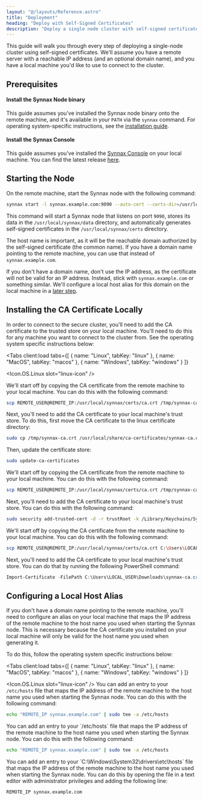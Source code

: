 ```yaml
---
layout: "@/layouts/Reference.astro"
title: "Deployment"
heading: "Deploy with Self-Signed Certificates"
description: "Deploy a single node cluster with self-signed certificates."
---
```



This guide will walk you through every step of deploying a single-node cluster using
self-signed certificates. We'll assume you have a remote server with a reachable IP
address (and an optional domain name), and you have a local machine you'd like to use to
connect to the cluster.

## Prerequisites

#### Install the Synnax Node binary

This guide assumes you've installed the Synnax node binary onto the remote machine, and
it's available in your `PATH` via the `synnax` command. For operating system-specific
instructions, see the [installation guide](/reference/cluster/installation).

#### Install the Synnax Console

This guide assumes you've installed the [Synnax Console](/reference/console/get-started)
on your local machine. You can find the latest release [here](https://github.com/synnaxlabs/synnax/releases).

## Starting the Node

On the remote machine, start the Synnax node with the following command:

```bash
synnax start -l synnax.example.com:9090 --auto-cert --certs-dir=/usr/local/synnax/certs -d /usr/local/synnax/data
```

This command will start a Synnax node that listens on port `9090`, stores
its data in the `/usr/local/synnax/data` directory, and automatically generates self-signed
certificates in the `/usr/local/synnax/certs` directory.

The host name is important, as it will be the reachable domain authorized by the self-signed
certificate (the common name). If you have a domain name pointing to the remote machine,
you can use that instead of `synnax.example.com`.

If you don't have a domain name, don't use the IP address, as the certificate will not
be valid for an IP address. Instead, stick with `synnax.example.com` or something similar.
We'll configure a local host alias for this domain on the local machine in a [later step](#configuring-a-local-host-alias).

## Installing the CA Certificate Locally

In order to connect to the secure cluster, you'll need to add the CA certificate to the
trusted store on your local machine. You'll need to do this for any machine you want to
connect to the cluster from. See the operating system specific instructions below:

<Tabs
    client:load
    tabs={[
        { name: "Linux", tabKey: "linux" },
        { name: "MacOS", tabKey: "macos" },
        { name: "Windows", tabKey: "windows" }
    ]}
>
<Icon.OS.Linux slot="linux-icon" />
<Fragment slot="linux">

We'll start off by copying the CA certificate from the remote machine to your local machine.
You can do this with the following command:

```bash
scp REMOTE_USER@REMOTE_IP:/usr/local/synnax/certs/ca.crt /tmp/synnax-ca.crt
```

Next, you'll need to add the CA certificate to your local machine's trust store. To do this,
first move the CA certificate to the linux certificate directory:

```bash
sudo cp /tmp/synnax-ca.crt /usr/local/share/ca-certificates/synnax-ca.crt
```

Then, update the certificate store:

```bash
sudo update-ca-certificates
```

</Fragment>
<Icon.OS.MacOS slot="macos-icon" />
<Fragment slot="macos">

We'll start off by copying the CA certificate from the remote machine to your local machine.
You can do this with the following command:

```bash
scp REMOTE_USER@REMOTE_IP:/usr/local/synnax/certs/ca.crt /tmp/synnax-ca.crt
```

Next, you'll need to add the CA certificate to your local machine's trust store. You can do
this with the following command:

```bash
sudo security add-trusted-cert -d -r trustRoot -k /Library/Keychains/System.keychain /tmp/synnax-ca.crt
```

</Fragment>
<Icon.OS.Windows slot="windows-icon" />
<Fragment slot="windows">

We'll start off by copying the CA certificate from the remote machine to your local machine.
You can do this with the following command:

```bash
scp REMOTE_USER@REMOTE_IP:/usr/local/synnax/certs/ca.crt C:\Users\LOCAL_USER\Downloads\synnax-ca.crt
```

Next, you'll need to add the CA certificate to your local machine's trust store. You can
do that by running the following PowerShell command:

```powershell
Import-Certificate -FilePath C:\Users\LOCAL_USER\Downloads\synnax-ca.crt -CertStoreLocation Cert:\LocalMachine\Root
```

</Fragment>
</Tabs>

## Configuring a Local Host Alias

If you don't have a domain name pointing to the remote machine, you'll need to configure
an alias on your local machine that maps the IP address of the remote machine to the
host name you used when starting the Synnax node. This is necessary because the CA
certificate you installed on your local machine will only be valid for the host name
you used when generating it.

To do this, follow the operating system specific instructions below:

<Tabs
    client:load
    tabs={[
        { name: "Linux", tabKey: "linux" },
        { name: "MacOS", tabKey: "macos" },
        { name: "Windows", tabKey: "windows" }
    ]}
>
<Icon.OS.Linux slot="linux-icon" />
<Fragment slot="linux">
You can add an entry to your `/etc/hosts` file that maps the IP address of the remote
machine to the host name you used when starting the Synnax node. You can do this with the
following command:

```bash
echo "REMOTE_IP synnax.example.com" | sudo tee -a /etc/hosts
```

</Fragment>
<Icon.OS.MacOS slot="macos-icon" />
<Fragment slot="macos">
You can add an entry to your `/etc/hosts` file that maps the IP address of the remote
machine to the host name you used when starting the Synnax node. You can do this with the
following command:

```bash
echo "REMOTE_IP synnax.example.com" | sudo tee -a /etc/hosts
```

</Fragment>
<Icon.OS.Windows slot="windows-icon" />
<Fragment slot="windows">
You can add an entry to your `C:\Windows\System32\drivers\etc\hosts` file that maps the
IP address of the remote machine to the host name you used when starting the Synnax node.
You can do this by opening the file in a text editor with administrator privileges and
adding the following line:

```
REMOTE_IP synnax.example.com
```

</Fragment>
</Tabs>

